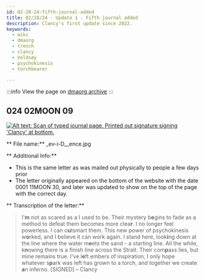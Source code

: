```yaml
---
id: 02-28-24-fifth-journal-added
title: 02/28/24 - Update 1 - Fifth journal added
description: Clancy's first update since 2022.
keywords:
  - wiki
  - dmaorg
  - trench
  - clancy
  - Voldsøy
  - psychokinesis
  - torchbearer

---
```

:::info
View the page on [dmaorg archive](https://www.dmaorg.site/022824-3/found/15398642_14/clancy.html)
:::

## 024 02MOON 09

[![Alt text: Scan of typed journal page. Printed out signature signing 'Clancy' at bottom.](./assets/_ev-i-D__ence.jpg)](./assets/_ev-i-D__ence.jpg)


** File name:**  _ev-i-D__ence.jpg

** Additional Info:**
- This is the same letter as was mailed out physically to people a few days prior
- The letter originally appeared on the bottom of the website with the date 0001 11MOON 30, and later was updated to show on the top of the page with the correct day. 


** Transcription of the letter:**

> I'<b>m</b> not as scared as a I used to be. Their mystery b<b>e</b>gins to fade as a method to defeat them becomes more clea<b>r</b>. I no longer feel powerless. I can o<b>u</b>tsmart them. This new power of psychokinesis w<b>o</b>rked, and I believe it can work again. I stand here, look<b>i</b>ng down at the line where the water m<b>e</b>ets the sand - a starting line. All the while, k<b>n</b>owing there is a finish Iine across the Strait. Their com<b>p</b>ass lies, but mine remains true. I've l<b>e</b>ft embers of inspiration, I only hope whatever s<b>p</b>ark was left has grown to a torch, and together we create <b>a</b>n inferno. [SIGNED] – Clancy

